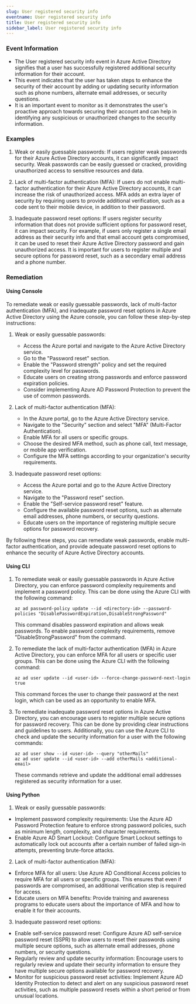 ```yaml
--- 
slug: User registered security info
eventname: User registered security info
title: User registered security info
sidebar_label: User registered security info
---
```

                       
### Event Information

- The User registered security info event in Azure Active Directory signifies that a user has successfully registered additional security information for their account.
- This event indicates that the user has taken steps to enhance the security of their account by adding or updating security information such as phone numbers, alternate email addresses, or security questions.
- It is an important event to monitor as it demonstrates the user's proactive approach towards securing their account and can help in identifying any suspicious or unauthorized changes to the security information.


### Examples

1. Weak or easily guessable passwords: If users register weak passwords for their Azure Active Directory accounts, it can significantly impact security. Weak passwords can be easily guessed or cracked, providing unauthorized access to sensitive resources and data.

2. Lack of multi-factor authentication (MFA): If users do not enable multi-factor authentication for their Azure Active Directory accounts, it can increase the risk of unauthorized access. MFA adds an extra layer of security by requiring users to provide additional verification, such as a code sent to their mobile device, in addition to their password.

3. Inadequate password reset options: If users register security information that does not provide sufficient options for password reset, it can impact security. For example, if users only register a single email address as their security info and that email account gets compromised, it can be used to reset their Azure Active Directory password and gain unauthorized access. It is important for users to register multiple and secure options for password reset, such as a secondary email address and a phone number.

### Remediation

#### Using Console

To remediate weak or easily guessable passwords, lack of multi-factor authentication (MFA), and inadequate password reset options in Azure Active Directory using the Azure console, you can follow these step-by-step instructions:

1. Weak or easily guessable passwords:
   - Access the Azure portal and navigate to the Azure Active Directory service.
   - Go to the "Password reset" section.
   - Enable the "Password strength" policy and set the required complexity level for passwords.
   - Educate users on creating strong passwords and enforce password expiration policies.
   - Consider implementing Azure AD Password Protection to prevent the use of common passwords.

2. Lack of multi-factor authentication (MFA):
   - In the Azure portal, go to the Azure Active Directory service.
   - Navigate to the "Security" section and select "MFA" (Multi-Factor Authentication).
   - Enable MFA for all users or specific groups.
   - Choose the desired MFA method, such as phone call, text message, or mobile app verification.
   - Configure the MFA settings according to your organization's security requirements.

3. Inadequate password reset options:
   - Access the Azure portal and go to the Azure Active Directory service.
   - Navigate to the "Password reset" section.
   - Enable the "Self-service password reset" feature.
   - Configure the available password reset options, such as alternate email addresses, phone numbers, or security questions.
   - Educate users on the importance of registering multiple secure options for password recovery.

By following these steps, you can remediate weak passwords, enable multi-factor authentication, and provide adequate password reset options to enhance the security of Azure Active Directory accounts.

#### Using CLI

1. To remediate weak or easily guessable passwords in Azure Active Directory, you can enforce password complexity requirements and implement a password policy. This can be done using the Azure CLI with the following command:

   ```
   az ad password-policy update --id <directory-id> --password-policies "DisablePasswordExpiration,DisableStrongPassword"
   ```

   This command disables password expiration and allows weak passwords. To enable password complexity requirements, remove "DisableStrongPassword" from the command.

2. To remediate the lack of multi-factor authentication (MFA) in Azure Active Directory, you can enforce MFA for all users or specific user groups. This can be done using the Azure CLI with the following command:

   ```
   az ad user update --id <user-id> --force-change-password-next-login true
   ```

   This command forces the user to change their password at the next login, which can be used as an opportunity to enable MFA.

3. To remediate inadequate password reset options in Azure Active Directory, you can encourage users to register multiple secure options for password recovery. This can be done by providing clear instructions and guidelines to users. Additionally, you can use the Azure CLI to check and update the security information for a user with the following commands:

   ```
   az ad user show --id <user-id> --query "otherMails"
   az ad user update --id <user-id> --add otherMails <additional-email>
   ```

   These commands retrieve and update the additional email addresses registered as security information for a user.

#### Using Python

1. Weak or easily guessable passwords:
- Implement password complexity requirements: Use the Azure AD Password Protection feature to enforce strong password policies, such as minimum length, complexity, and character requirements.
- Enable Azure AD Smart Lockout: Configure Smart Lockout settings to automatically lock out accounts after a certain number of failed sign-in attempts, preventing brute-force attacks.

2. Lack of multi-factor authentication (MFA):
- Enforce MFA for all users: Use Azure AD Conditional Access policies to require MFA for all users or specific groups. This ensures that even if passwords are compromised, an additional verification step is required for access.
- Educate users on MFA benefits: Provide training and awareness programs to educate users about the importance of MFA and how to enable it for their accounts.

3. Inadequate password reset options:
- Enable self-service password reset: Configure Azure AD self-service password reset (SSPR) to allow users to reset their passwords using multiple secure options, such as alternate email addresses, phone numbers, or security questions.
- Regularly review and update security information: Encourage users to regularly review and update their security information to ensure they have multiple secure options available for password recovery.
- Monitor for suspicious password reset activities: Implement Azure AD Identity Protection to detect and alert on any suspicious password reset activities, such as multiple password resets within a short period or from unusual locations.


 